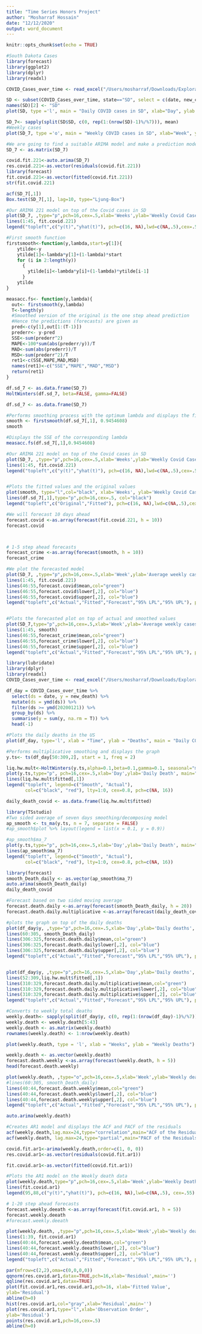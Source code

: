 ```yaml
---
title: "Time Series Honors Project"
author: "Mosharraf Hossain"
date: "12/12/2020"
output: word_document
---
```


```r
knitr::opts_chunk$set(echo = TRUE)
```

```r
#South Dakota Cases 
library(forecast)
library(ggplot2)
library(dplyr)
library(readxl)

COVID_Cases_over_time <- read_excel("/Users/mosharraf/Downloads/Exploratory and Cloud Data Analytics/Final Project/COVID Cases over time.xls")

SD <- subset(COVID_Cases_over_time, state=="SD", select = c(date, new_case))
names(SD)[2] <- "SD"
plot(SD, type ='l', main = "Daily COVID cases in SD", xlab="Day", ylab = "Cases")

SD_7<- sapply(split(SD$SD, c(0, rep(1:(nrow(SD)-1)%/%7))), mean)
#Weekly cases
plot(SD_7, type ='o', main = "Weekly COVID cases in SD", xlab="Week", ylab = "Cases")
```


```r
#We are going to find a suitable ARIMA model and make a prediction model based on that
SD_7 <- as.matrix(SD_7)

covid.fit.221<-auto.arima(SD_7) 
res.covid.221<-as.vector(residuals(covid.fit.221)) 
library(forecast) 
fit.covid.221<-as.vector(fitted(covid.fit.221)) 
str(fit.covid.221)

acf(SD_7[,1])
Box.test(SD_7[,1], lag=10, type="Ljung-Box")

```



```r
#Our ARIMA 221 model on top of the Covid cases in SD
plot(SD_7, ,type="p",pch=16,cex=.5,xlab='Weeks',ylab='Weekly Covid Cases', ylim = c(0,1500), main="Weekly Average Covid Cases in SD")
lines(1:45, fit.covid.221)
legend("topleft",c("y(t)","yhat(t)"), pch=c(16, NA),lwd=c(NA,.5),cex=.55)

```



```r
#First smooth function
firstsmooth<-function(y,lambda,start=y[1]){ 
    ytilde<-y
    ytilde[1]<-lambda*y[1]+(1-lambda)*start 
    for (i in 2:length(y))
      {
        ytilde[i]<-lambda*y[i]+(1-lambda)*ytilde[i-1]
      }
    ytilde
}

```


```r
measacc.fs<- function(y,lambda){
  out<- firstsmooth(y,lambda)
  T<-length(y)
  #Smoothed version of the original is the one step ahead prediction
  #Hence the predictions (forecasts) are given as 
  pred<-c(y[1],out[1:(T-1)])
  prederr<- y-pred
  SSE<-sum(prederr^2) 
  MAPE<-100*sum(abs(prederr/y))/T 
  MAD<-sum(abs(prederr))/T
  MSD<-sum(prederr^2)/T
  ret1<-c(SSE,MAPE,MAD,MSD) 
  names(ret1)<-c("SSE","MAPE","MAD","MSD") 
  return(ret1)
}
```

```r
df.sd_7 <- as.data.frame(SD_7)
HoltWinters(df.sd_7, beta=FALSE, gamma=FALSE)
```


```r
df.sd_7 <- as.data.frame(SD_7)

#Performs smoothing process with the optimum lambda and displays the fitted values
smooth <- firstsmooth(df.sd_7[,1], 0.9454608)
smooth

#Displays the SSE of the corresponding lambda
measacc.fs(df.sd_7[,1],0.9454608)
```





```r
#Our ARIMA 221 model on top of the Covid cases in SD
plot(SD_7, ,type="p",pch=16,cex=.5,xlab='Weeks',ylab='Weekly Covid Cases', ylim = c(0,1500), main="ARIMA model for average Covid Cases in SD")
lines(1:45, fit.covid.221)
legend("topleft",c("y(t)","yhat(t)"), pch=c(16, NA),lwd=c(NA,.5),cex=.55)


#Plots the fitted values and the original values
plot(smooth, type="l",col="black", xlab='Weeks', ylab='Weekly Covid Cases', main="Holt-Winters model for average Covid Cases in SD")
lines(df.sd_7[,1],type="p",pch=16,cex=.5, col="black")
legend("topleft",c("Original","Fitted"), pch=c(16, NA),lwd=c(NA,.5),cex=.55,col=c("black","black"))
```
```r
#We will forecast 10 days ahead
forecast.covid <-as.array(forecast(fit.covid.221, h = 10)) 
forecast.covid



# 1-5 step ahead forecasts
forecast_crime <-as.array(forecast(smooth, h = 10)) 
forecast_crime
```


```r
#We plot the forecasted model
plot(SD_7, ,type="p",pch=16,cex=.5,xlab='Week',ylab='Average weekly cases', ylim = c(0,2000), xlim = c(1,56), main="Forecasted Covid Cases in SD using ARIMA")
lines(1:45, fit.covid.221) 
lines(46:55,forecast.covid$mean,col="green") 
lines(46:55,forecast.covid$lower[,2], col="blue")
lines(46:55,forecast.covid$upper[,2], col="blue") 
legend("topleft",c("Actual","Fitted","Forecast","95% LPL","95% UPL"), pch=c(16, NA, NA, NA,NA),lwd=c(NA,.5,.5,.5,.5),cex=.55,col=c("black","black","green","blue","bl ue"))


#Plots the forecasted plot on top of actual and smoothed values
plot(SD_7,type="p",pch=16,cex=.5,xlab='Week',ylab='Average weekly cases', xlim=c(1,56),ylim = c(0,2000), main = "Forecasted Covid Cases in SD using Holt-Winters")
lines(1:45, smooth)
lines(46:55,forecast_crime$mean,col="green") 
lines(46:55,forecast_crime$lower[,2], col="blue") 
lines(46:55,forecast_crime$upper[,2], col="blue") 
legend("topleft",c("Actual","Fitted","Forecast","95% LPL","95% UPL"), pch=c(16, NA, NA, NA,NA),lwd=c(NA,.5,.5,.5,.5),cex=.55,col=c("black","black","green","blue","bl ue"))
```


```r
library(lubridate)
library(dplyr)
library(readxl)
COVID_Cases_over_time <- read_excel("/Users/mosharraf/Downloads/Exploratory and Cloud Data Analytics/Final Project/COVID Cases over time.xls")

df_day = COVID_Cases_over_time %>% 
  select(ds = date, y = new_death) %>%
  mutate(ds = ymd(ds)) %>% 
  filter(ds >= ymd(20200121)) %>% 
  group_by(ds) %>% 
  summarise(y = sum(y, na.rm = T)) %>% 
  head(-1)
```

```r
#Plots the daily deaths in the US
plot(df_day, type='l', xlab = "Time", ylab = "Deaths", main = "Daily COVID deaths")
```


```r
#Performs multiplicative smoothing and displays the graph
y.ts<- ts(df_day[50:309,2], start = 1, freq = 2)

liq.hw.mult<-HoltWinters(y.ts,alpha=0.1,beta=0.1,gamma=0.1, seasonal="multiplicative")
plot(y.ts,type="p", pch=16,cex=.5,xlab='Day',ylab='Daily Death', main="Multiplicative Model", col="red")
lines(liq.hw.mult$fitted[,1])
legend("topleft", legend=c("Smooth", "Actual"),
       col=c("black", "red"), lty=1:0, cex=0.8, pch=c(NA, 16))

daily_death_covid <- as.data.frame(liq.hw.mult$fitted)
```
```r
library(TSstudio)
#Two sided average of seven days smoothing/decomposing model
ap_smooth <- ts_ma(y.ts, n = 7, separate = FALSE)
#ap_smooth$plot %>% layout(legend = list(x = 0.1, y = 0.9))

```
```r
#ap_smooth$ma_7
plot(y.ts,type="p", pch=16,cex=.5,xlab='Day',ylab='Daily Death', main="Two Sided Moving Average Model", col="red")
lines(ap_smooth$ma_7)
legend("topleft", legend=c("Smooth", "Actual"),
       col=c("black", "red"), lty=1:0, cex=0.8, pch=c(NA, 16))
```

```r
library(forecast)
smooth_Death_daily <- as.vector(ap_smooth$ma_7)
auto.arima(smooth_Death_daily)
daily_death_covid

```


```r
#Forecast based on two sided moving average
forecast.death.daily <-as.array(forecast(smooth_Death_daily, h = 20)) 
forecast.death.daily.multiplicative <-as.array(forecast(daily_death_covid$xhat, h = 20)) 

```

```r
#plots the graph on top of the daily deaths
plot(df_day$y, ,type="p",pch=16,cex=.5,xlab='Day',ylab='Daily deaths', ylim = c(0,5000), xlim = c(1,325), main="Two-Sided MA Forecasted Daily Covid Deaths in the US")
lines(60:305, smooth_Death_daily) 
lines(306:325,forecast.death.daily$mean,col="green") 
lines(306:325,forecast.death.daily$lower[,2], col="blue")
lines(306:325,forecast.death.daily$upper[,2], col="blue") 
legend("topleft",c("Actual","Fitted","Forecast","95% LPL","95% UPL"), pch=c(16, NA, NA, NA,NA),lwd=c(NA,.5,.5,.5,.5),cex=.55,col=c("black","black","green","blue","bl ue"))


plot(df_day$y, ,type="p",pch=16,cex=.5,xlab='Day',ylab='Daily deaths', ylim = c(0,5000), xlim = c(1,325), main="Holtwinters model Forecasted Daily Covid Deaths in the US")
lines(52:309,liq.hw.mult$fitted[,1]) 
lines(310:329,forecast.death.daily.multiplicative$mean,col="green") 
lines(310:329,forecast.death.daily.multiplicative$lower[,2], col="blue")
lines(310:329,forecast.death.daily.multiplicative$upper[,2], col="blue") 
legend("topleft",c("Actual","Fitted","Forecast","95% LPL","95% UPL"), pch=c(16, NA, NA, NA,NA),lwd=c(NA,.5,.5,.5,.5),cex=.55,col=c("black","black","green","blue","bl ue"))

```


```r
#Converts to weekly total deaths
weekly.death<- sapply(split(df_day$y, c(0, rep(1:(nrow(df_day)-1)%/%7))), sum)
weekly.death <- weekly.death[5:43]
weekly.death <- as.matrix(weekly.death)
rownames(weekly.death) <- 1:nrow(weekly.death)

plot(weekly.death, type = 'l', xlab = "Weeks", ylab = "Weekly Deaths")

```


```r
weekly.death <- as.vector(weekly.death)
forecast.death.weekly <-as.array(forecast(weekly.death, h = 5)) 
head(forecast.death.weekly)
```


```r
plot(weekly.death, ,type="o",pch=16,cex=.5,xlab='Week',ylab='Weekly deaths', ylim = c(0,20000), xlim = c(1,45), main="Forecasted Weekly Covid Deaths in the US")
#lines(60:305, smooth_Death_daily) 
lines(40:44,forecast.death.weekly$mean,col="green") 
lines(40:44,forecast.death.weekly$lower[,2], col="blue")
lines(40:44,forecast.death.weekly$upper[,2], col="blue") 
legend("topleft",c("Actual","Fitted","Forecast","95% LPL","95% UPL"), pch=c(16, NA, NA, NA,NA),lwd=c(NA,.5,.5,.5,.5),cex=.55,col=c("black","black","green","blue","bl ue"))
```

```r
auto.arima(weekly.death)
```

```r
#Creates AR1 model and displays the ACF and PACF of the residuals
acf(weekly.death,lag.max=24,type="correlation",main="ACF of the Residuals \nof AR(1) Model")
acf(weekly.death, lag.max=24,type="partial",main="PACF of the Residuals \nof AR(1) Model")

covid.fit.ar1<-arima(weekly.death,order=c(1, 0, 0))
res.covid.ar1<-as.vector(residuals(covid.fit.ar1))

fit.covid.ar1<-as.vector(fitted(covid.fit.ar1))

```

```r
#Plots the AR1 model on the Weekly death data
plot(weekly.death,type="p",pch=16,cex=.5,xlab='Week',ylab='Weekly Deaths')
lines(fit.covid.ar1)
legend(95,88,c("y(t)","yhat(t)"), pch=c(16, NA),lwd=c(NA,.5), cex=.55)
```

```r
# 1-20 step ahead forecasts
forecast.weekly.deeath <-as.array(forecast(fit.covid.ar1, h = 5))
forecast.weekly.deeath
#forecast.weekly.deeath
```

```r
plot(weekly.death, ,type="p",pch=16,cex=.5,xlab='Week',ylab='Weekly deaths', ylim = c(0,20000), xlim = c(1,45), main="Forecasted Weekly Covid Deaths in the US")
lines(1:39, fit.covid.ar1) 
lines(40:44,forecast.weekly.deeath$mean,col="green") 
lines(40:44,forecast.weekly.deeath$lower[,2], col="blue")
lines(40:44,forecast.weekly.deeath$upper[,2], col="blue") 
legend("topleft",c("Actual","Fitted","Forecast","95% LPL","95% UPL"), pch=c(16, NA, NA, NA,NA),lwd=c(NA,.5,.5,.5,.5),cex=.55,col=c("black","black","green","blue","bl ue"))
```


```r
par(mfrow=c(2,2),oma=c(0,0,0,0))
qqnorm(res.covid.ar1,datax=TRUE,pch=16,xlab='Residual',main='')
qqline(res.covid.ar1,datax=TRUE)
plot(fit.covid.ar1,res.covid.ar1,pch=16, xlab='Fitted Value',
ylab='Residual')
abline(h=0)
hist(res.covid.ar1,col="gray",xlab='Residual',main='')
plot(res.covid.ar1,type="l",xlab='Observation Order',
ylab='Residual')
points(res.covid.ar1,pch=16,cex=.5)
abline(h=0)
```






